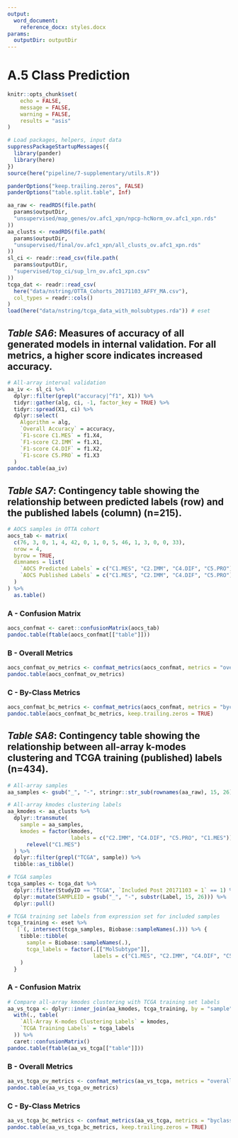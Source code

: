 ```yaml
---
output:
  word_document:
    reference_docx: styles.docx
params:
  outputDir: outputDir
---
```


# A.5 Class Prediction

```r
knitr::opts_chunk$set(
	echo = FALSE,
	message = FALSE,
	warning = FALSE,
	results = "asis"
)
```

```r
# Load packages, helpers, input data
suppressPackageStartupMessages({
  library(pander)
  library(here)  
})
source(here("pipeline/7-supplementary/utils.R"))

panderOptions("keep.trailing.zeros", FALSE)
panderOptions("table.split.table", Inf)

aa_raw <- readRDS(file.path(
  params$outputDir,
  "unsupervised/map_genes/ov.afc1_xpn/npcp-hcNorm_ov.afc1_xpn.rds"
))
aa_clusts <- readRDS(file.path(
  params$outputDir,
  "unsupervised/final/ov.afc1_xpn/all_clusts_ov.afc1_xpn.rds"
))
sl_ci <- readr::read_csv(file.path(
  params$outputDir,
  "supervised/top_ci/sup_lrn_ov.afc1_xpn.csv"
))
tcga_dat <- readr::read_csv(
  here("data/nstring/OTTA_Cohorts_20171103_AFFY_MA.csv"),
  col_types = readr::cols()
)
load(here("data/nstring/tcga_data_with_molsubtypes.rda")) # eset
```

## _Table SA6_: Measures of accuracy of all generated models in internal validation. For all metrics, a higher score indicates increased accuracy.

```r
# All-array interval validation
aa_iv <- sl_ci %>% 
  dplyr::filter(grepl("accuracy|^f1", X1)) %>% 
  tidyr::gather(alg, ci, -1, factor_key = TRUE) %>% 
  tidyr::spread(X1, ci) %>% 
  dplyr::select(
    Algorithm = alg,
    `Overall Accuracy` = accuracy,
    `F1-score C1.MES` = f1.X4,
    `F1-score C2.IMM` = f1.X1,
    `F1-score C4.DIF` = f1.X2,
    `F1-score C5.PRO` = f1.X3
  )
pandoc.table(aa_iv)
```

## _Table SA7_: Contingency table showing the relationship between predicted labels (row) and the published labels (column) (n=215).

```r
# AOCS samples in OTTA cohort
aocs_tab <- matrix(
  c(76, 3, 0, 1, 4, 42, 0, 1, 0, 5, 46, 1, 3, 0, 0, 33),
  nrow = 4, 
  byrow = TRUE,
  dimnames = list(
    `AOCS Predicted Labels` = c("C1.MES", "C2.IMM", "C4.DIF", "C5.PRO"),
    `AOCS Published Labels` = c("C1.MES", "C2.IMM", "C4.DIF", "C5.PRO")
  )
) %>% 
  as.table()
```

### A - Confusion Matrix

```r
aocs_confmat <- caret::confusionMatrix(aocs_tab)
pandoc.table(ftable(aocs_confmat[["table"]]))
```

### B - Overall Metrics

```r
aocs_confmat_ov_metrics <- confmat_metrics(aocs_confmat, metrics = "overall")
pandoc.table(aocs_confmat_ov_metrics)
```

### C - By-Class Metrics

```r
aocs_confmat_bc_metrics <- confmat_metrics(aocs_confmat, metrics = "byclass")
pandoc.table(aocs_confmat_bc_metrics, keep.trailing.zeros = TRUE)
```

## _Table SA8_: Contingency table showing the relationship between all-array k-modes clustering and TCGA training (published) labels (n=434).

```r
# All-array samples
aa_samples <- gsub("_", "-", stringr::str_sub(rownames(aa_raw), 15, 26))

# All-array kmodes clustering labels
aa_kmodes <- aa_clusts %>% 
  dplyr::transmute(
    sample = aa_samples,
    kmodes = factor(kmodes,
                    labels = c("C2.IMM", "C4.DIF", "C5.PRO", "C1.MES")) %>% 
      relevel("C1.MES")
  ) %>%
  dplyr::filter(grepl("TCGA", sample)) %>% 
  tibble::as_tibble()
```

```r
# TCGA samples
tcga_samples <- tcga_dat %>%
  dplyr::filter(StudyID == "TCGA", `Included Post 20171103 = 1` == 1) %>%
  dplyr::mutate(SAMPLEID = gsub("_", "-", substr(Label, 15, 26))) %>%
  dplyr::pull()

# TCGA training set labels from expression set for included samples
tcga_training <- eset %>%
  `[`(, intersect(tcga_samples, Biobase::sampleNames(.))) %>% {
    tibble::tibble(
      sample = Biobase::sampleNames(.),
      tcga_labels = factor(.[["MolSubtype"]],
                           labels = c("C1.MES", "C2.IMM", "C4.DIF", "C5.PRO"))
    )
  }
```

### A - Confusion Matrix

```r
# Compare all-array kmodes clustering with TCGA training set labels
aa_vs_tcga <- dplyr::inner_join(aa_kmodes, tcga_training, by = "sample") %>% 
  with(., table(
    `All-Array K-modes Clustering Labels` = kmodes,
    `TCGA Training Labels` = tcga_labels
  )) %>% 
  caret::confusionMatrix()
pandoc.table(ftable(aa_vs_tcga[["table"]]))
```

### B - Overall Metrics

```r
aa_vs_tcga_ov_metrics <- confmat_metrics(aa_vs_tcga, metrics = "overall")
pandoc.table(aa_vs_tcga_ov_metrics)
```

### C - By-Class Metrics

```r
aa_vs_tcga_bc_metrics <- confmat_metrics(aa_vs_tcga, metrics = "byclass")
pandoc.table(aa_vs_tcga_bc_metrics, keep.trailing.zeros = TRUE)
```
